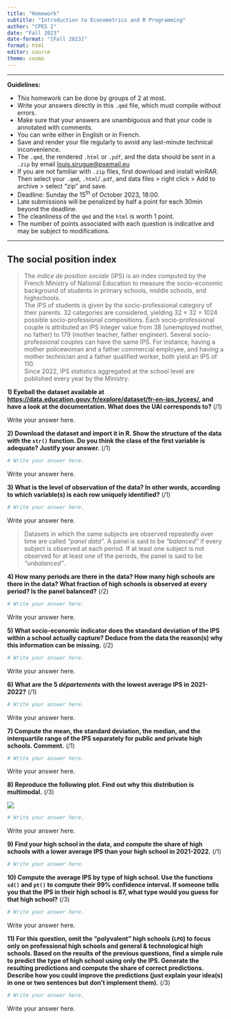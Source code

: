 ---
title: "Homework"
subtitle: "Introduction to Econometrics and R Programming"
author: "CPES 2"
date: "Fall 2023"
date-format: "[Fall 2023]"
format: html
editor: source
theme: cosmo
---

***

**Guidelines:**

 * This homework can be done by groups of 2 at most.
 * Write your answers directly in this `.qmd` file, which must compile without errors.
 * Make sure that your answers are unambiguous and that your code is annotated with comments.
 * You can write either in English or in French.
 * Save and render your file regularly to avoid any last-minute technical inconvenience.
 * The `.qmd`, the rendered `.html` or `.pdf`, and the data should be sent in a `.zip` by email [louis.sirugue@psemail.eu](mailto:louis.sirugue@psemail.eu)
 * If you are not familiar with `.zip` files, first download and install winRAR. Then select your `.qmd`, `.html`/`.pdf`, and data files > right click > Add to archive > select "zip" and save.
 * Deadline: Sunday the 15<sup>th</sup> of October 2023, 18:00.
 * Late submissions will be penalized by half a point for each 30min beyond the deadline.
 * The cleanliness of the `qmd` and the `html` is worth 1 point.
 * The number of points associated with each question is indicative and may be subject to modifications.

***

## The social position index

> The *indice de position sociale* (IPS) is an index computed by the French Ministry of National Education to measure the socio-economic background of students in primary schools, middle schools, and highschools.  
The IPS of students is given by the socio-professional category of their parents. 32 categories are considered, yielding 32 $\times$ 32 = 1024 possible socio-professional compositions. Each socio-professional couple is attributed an IPS integer value from 38 (unemployed mother, no father) to 179 (mother teacher, father engineer). Several socio-professional couples can have the same IPS. For instance, having a mother policewoman and a father commercial employee, and having a mother technician and a father qualified worker, both yield an IPS of 110.   
Since 2022, IPS statistics aggregated at the school level are published every year by the Ministry. 

**1) Eyeball the dataset available at <https://data.education.gouv.fr/explore/dataset/fr-en-ips_lycees/>, and have a look at the documentation. What does the UAI corresponds to?** (/1)

Write your answer here.

**2) Download the dataset and import it in R. Show the structure of the data with the `str()` function. Do you think the class of the first variable is adequate? Justify your answer.** (/1)

```{r}
# Write your answer here.
```

Write your answer here.

**3) What is the level of observation of the data? In other words, according to which variable(s) is each row uniquely identified?** (/1)

```{r}
# Write your answer here.
```

Write your answer here.

> Datasets in which the same subjects are observed repeatedly over time are called *"panel data"*. A panel is said to be *"balanced"* if every subject is observed at each period. If at least one subject is not observed for at least one of the periods, the panel is said to be *"unbalanced"*.

**4) How many periods are there in the data? How many high schools are there in the data? What fraction of high schools is observed at every period? Is the panel balanced?** (/2)

```{r}
# Write your answer here.
```

Write your answer here.

**5) What socio-economic indicator does the standard deviation of the IPS within a school actually capture? Deduce from the data the reason(s) why this information can be missing.** (/2)

```{r}
# Write your answer here.
```

Write your answer here.

**6) What are the 5 *départements* with the lowest average IPS in 2021-2022?** (/1)

```{r}
# Write your answer here.
```

Write your answer here.

**7) Compute the mean, the standard deviation, the median, and the interquartile range of the IPS separately for public and private high schools. Comment.** (/1)

```{r}
# Write your answer here.
```

Write your answer here.

**8) Reproduce the following plot. Find out why this distribution is multimodal.** (/3)

![](graph.png)
```{r}
# Write your answer here.
```

Write your answer here.

**9) Find your high school in the data, and compute the share of high schools with a lower average IPS than your high school in 2021-2022.** (/1)

```{r}
# Write your answer here.
```

**10) Compute the average IPS by type of high school. Use the functions `sd()` and `pt()` to compute their 99% confidence interval. If someone tells you that the IPS in their high school is 87, what type would you guess for that high school?** (/3)

```{r}
# Write your answer here.
```

Write your answer here.

**11) For this question, omit the "polyvalent" high schools (`LPO`) to focus only on professional high schools and general & technological high schools. Based on the results of the previous questions, find a simple rule to predict the type of high school using only the IPS. Generate the resulting predictions and compute the share of correct predictions. Describe how you could improve the predictions (just explain your idea(s) in one or two sentences but don't implement them).** (/3)

```{r}
# Write your answer here.
```

Write your answer here.
